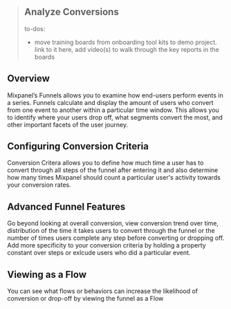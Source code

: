 > ## Analyze Conversions
> to-dos:
> - move training boards from onboarding tool kits to demo project. link to it here, add video(s) to walk through the key reports in the boards

## Overview
Mixpanel’s Funnels allows you to examine how end-users perform events in a series. Funnels calculate and display the amount of users who convert from one event to another within a particular time window. This allows you to identify where your users drop off, what segments convert the most, and other important facets of the user journey.

## Configuring Conversion Criteria
Conversion Critera allows you to define how much time a user has to convert through all steps of the funnel after entering it and also determine how many times Mixpanel should count a particular user's activity towards your conversion rates.

## Advanced Funnel Features
Go beyond looking at overall conversion, view conversion trend over time, distribution of the time it takes users to convert through the funnel or the number of times users complete any step before converting or dropping off. Add more specificity to your conversion criteria by holding a property constant over steps or exlcude users who did a particular event.

## Viewing as a Flow
You can see what flows or behaviors can increase the likelihood of conversion or drop-off by viewing the funnel as a Flow
